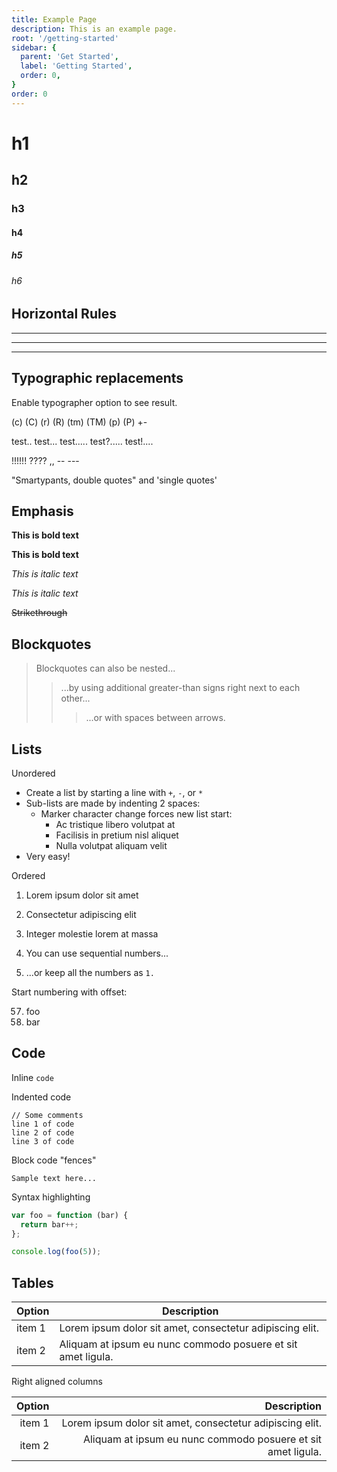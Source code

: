```yaml
---
title: Example Page
description: This is an example page.
root: '/getting-started'
sidebar: {
  parent: 'Get Started',
  label: 'Getting Started',
  order: 0,
}
order: 0
---
```



# h1
## h2
### h3
#### h4
##### h5
###### h6


## Horizontal Rules

___

---

***


## Typographic replacements

Enable typographer option to see result.

(c) (C) (r) (R) (tm) (TM) (p) (P) +-

test.. test... test..... test?..... test!....

!!!!!! ???? ,,  -- ---

"Smartypants, double quotes" and 'single quotes'


## Emphasis

**This is bold text**

__This is bold text__

*This is italic text*

_This is italic text_

~~Strikethrough~~


## Blockquotes


> Blockquotes can also be nested...
>> ...by using additional greater-than signs right next to each other...
> > > ...or with spaces between arrows.


## Lists

Unordered

+ Create a list by starting a line with `+`, `-`, or `*`
+ Sub-lists are made by indenting 2 spaces:
  - Marker character change forces new list start:
    * Ac tristique libero volutpat at
    + Facilisis in pretium nisl aliquet
    - Nulla volutpat aliquam velit
+ Very easy!

Ordered

1. Lorem ipsum dolor sit amet
2. Consectetur adipiscing elit
3. Integer molestie lorem at massa


1. You can use sequential numbers...
1. ...or keep all the numbers as `1.`

Start numbering with offset:

57. foo
1. bar


## Code

Inline `code`

Indented code

    // Some comments
    line 1 of code
    line 2 of code
    line 3 of code


Block code "fences"

```
Sample text here...
```

Syntax highlighting

``` js
var foo = function (bar) {
  return bar++;
};

console.log(foo(5));
```

## Tables


| Option | Description |
| ------| -----------|
| item 1   | Lorem ipsum dolor sit amet, consectetur adipiscing elit. |
| item 2   | Aliquam at ipsum eu nunc commodo posuere et sit amet ligula. |

Right aligned columns

| Option | Description |
| ------:| -----------:|
| item 1   | Lorem ipsum dolor sit amet, consectetur adipiscing elit. |
| item 2   | Aliquam at ipsum eu nunc commodo posuere et sit amet ligula. |
